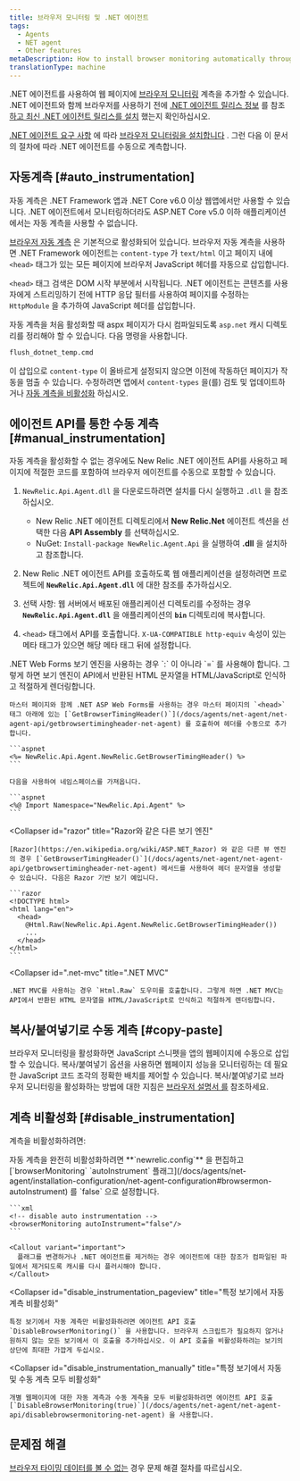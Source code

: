 ```yaml
---
title: 브라우저 모니터링 및 .NET 에이전트
tags:
  - Agents
  - NET agent
  - Other features
metaDescription: How to install browser monitoring automatically through the .NET APM agent.
translationType: machine
---
```


.NET 에이전트를 사용하여 웹 페이지에 [브라우저 모니터링](/docs/browser/new-relic-browser/getting-started/introduction-new-relic-browser) 계측을 추가할 수 있습니다. .NET 에이전트와 함께 브라우저를 사용하기 전에 [.NET 에이전트 릴리스 정보](/docs/release-notes/agent-release-notes/net-release-notes) 를 참조 [하고 최신 .NET 에이전트 릴리스를 설치](/docs/agents/net-agent/installation/install-net-agent-windows) 했는지 확인하십시오.

[.NET 에이전트 요구 사항](/docs/agents/net-agent/getting-started/introduction-new-relic-net#extend) 에 따라 [브라우저 모니터링을 설치합니다](/docs/browser/new-relic-browser/installation/install-new-relic-browser-agent) . 그런 다음 이 문서의 절차에 따라 .NET 에이전트를 수동으로 계측합니다.

## 자동계측 [#auto_instrumentation]

<Callout variant="important">
  자동 계측은 .NET Framework 앱과 .NET Core v6.0 이상 웹앱에서만 사용할 수 있습니다. .NET 에이전트에서 모니터링하더라도 ASP.NET Core v5.0 이하 애플리케이션에서는 자동 계측을 사용할 수 없습니다.
</Callout>

[브라우저 자동 계측](/docs/agents/net-agent/configuration/net-agent-configuration#browsermon-autoInstrument) 은 기본적으로 활성화되어 있습니다. 브라우저 자동 계측을 사용하면 .NET Framework 에이전트는 `content-type` 가 `text/html` 이고 페이지 내에 `<head>` 태그가 있는 모든 페이지에 브라우저 JavaScript 헤더를 자동으로 삽입합니다.

`<head>` 태그 검색은 DOM 시작 부분에서 시작됩니다. .NET 에이전트는 콘텐츠를 사용자에게 스트리밍하기 전에 HTTP 응답 필터를 사용하여 페이지를 수정하는 `HttpModule` 을 추가하여 JavaScript 헤더를 삽입합니다.

자동 계측을 처음 활성화할 때 aspx 페이지가 다시 컴파일되도록 `asp.net` 캐시 디렉토리를 정리해야 할 수 있습니다. 다음 명령을 사용합니다.

```bash
flush_dotnet_temp.cmd
```

이 삽입으로 `content-type` 이 올바르게 설정되지 않으면 이전에 작동하던 페이지가 작동을 멈출 수 있습니다. 수정하려면 앱에서 `content-types` 을(를) 검토 및 업데이트하거나 [자동 계측을 비활성화](/docs/agents/net-agent/features/page-load-timing-net#disable-instrumentation) 하십시오.

## 에이전트 API를 통한 수동 계측 [#manual_instrumentation]

자동 계측을 활성화할 수 없는 경우에도 New Relic .NET 에이전트 API를 사용하고 페이지에 적절한 코드를 포함하여 브라우저 에이전트를 수동으로 포함할 수 있습니다.

1. `NewRelic.Api.Agent.dll` 을 다운로드하려면 설치를 다시 실행하고 `.dll` 을 참조하십시오.

   * New Relic .NET 에이전트 디렉토리에서 **New Relic.Net** 에이전트 섹션을 선택한 다음 **API Assembly** 를 선택하십시오.
   * NuGet: `Install-package NewRelic.Agent.Api` 을 실행하여 **.dll** 을 설치하고 참조합니다.

2. New Relic .NET 에이전트 API를 호출하도록 웹 애플리케이션을 설정하려면 프로젝트에 **`NewRelic.Api.Agent.dll`** 에 대한 참조를 추가하십시오.

3. 선택 사항: 웹 서버에서 배포된 애플리케이션 디렉토리를 수정하는 경우 **`NewRelic.Api.Agent.dll`** 을 애플리케이션의 **`bin`** 디렉토리에 복사합니다.

4. `<head>` 태그에서 API를 호출합니다. `X-UA-COMPATIBLE http-equiv` 속성이 있는 메타 태그가 있으면 해당 메타 태그 뒤에 설정합니다.

<CollapserGroup>
  <Collapser
    id="net-web-forms"
    title=".NET Web Forms 보기 엔진"
  >
    .NET Web Forms 보기 엔진을 사용하는 경우 `:` 이 아니라 `=` 를 사용해야 합니다. 그렇게 하면 보기 엔진이 API에서 반환된 HTML 문자열을 HTML/JavaScript로 인식하고 적절하게 렌더링합니다.

    마스터 페이지와 함께 .NET ASP Web Forms를 사용하는 경우 마스터 페이지의 `<head>` 태그 아래에 있는 [`GetBrowserTimingHeader()`](/docs/agents/net-agent/net-agent-api/getbrowsertimingheader-net-agent) 를 호출하여 헤더를 수동으로 추가합니다.

    ```aspnet
    <%= NewRelic.Api.Agent.NewRelic.GetBrowserTimingHeader() %>
    ```

    다음을 사용하여 네임스페이스를 가져옵니다.

    ```aspnet
    <%@ Import Namespace="NewRelic.Api.Agent" %>
    ```
  </Collapser>

  <Collapser
    id="razor"
    title="Razor와 같은 다른 보기 엔진"
  >
    [Razor](https://en.wikipedia.org/wiki/ASP.NET_Razor) 와 같은 다른 뷰 엔진의 경우 [`GetBrowserTimingHeader()`](/docs/agents/net-agent/net-agent-api/getbrowsertimingheader-net-agent) 메서드를 사용하여 헤더 문자열을 생성할 수 있습니다. 다음은 Razor 기반 보기 예입니다.

    ```razor
    <!DOCTYPE html>
    <html lang="en">
      <head>
        @Html.Raw(NewRelic.Api.Agent.NewRelic.GetBrowserTimingHeader())
        ...
      </head>
    </html>
    ```
  </Collapser>

  <Collapser
    id=".net-mvc"
    title=".NET MVC"
  >
    .NET MVC를 사용하는 경우 `Html.Raw` 도우미를 호출합니다. 그렇게 하면 .NET MVC는 API에서 반환된 HTML 문자열을 HTML/JavaScript로 인식하고 적절하게 렌더링합니다.
  </Collapser>
</CollapserGroup>

## 복사/붙여넣기로 수동 계측 [#copy-paste]

브라우저 모니터링을 활성화하면 JavaScript 스니펫을 앱의 웹페이지에 수동으로 삽입할 수 있습니다. 복사/붙여넣기 옵션을 사용하면 웹페이지 성능을 모니터링하는 데 필요한 JavaScript 코드 조각의 정확한 배치를 제어할 수 있습니다. 복사/붙여넣기로 브라우저 모니터링을 활성화하는 방법에 대한 지침은 [브라우저 설명서 를](/docs/browser/browser-monitoring/installation/install-browser-monitoring-agent/#copy-paste) 참조하세요.

## 계측 비활성화 [#disable_instrumentation]

계측을 비활성화하려면:

<CollapserGroup>
  <Collapser
    id="disable_auto-instrumentation"
    title="자동 계측 비활성화"
  >
    자동 계측을 완전히 비활성화하려면 **`newrelic.config`** 을 편집하고 [`browserMonitoring` `autoInstrument` 플래그](/docs/agents/net-agent/installation-configuration/net-agent-configuration#browsermon-autoInstrument) 를 `false` 으로 설정합니다.

    ```xml
    <!-- disable auto instrumentation -->
    <browserMonitoring autoInstrument="false"/>
    ```

    <Callout variant="important">
      플래그를 변경하거나 .NET 에이전트를 제거하는 경우 에이전트에 대한 참조가 컴파일된 파일에서 제거되도록 캐시를 다시 플러시해야 합니다.
    </Callout>
  </Collapser>

  <Collapser
    id="disable_instrumentation_pageview"
    title="특정 보기에서 자동 계측 비활성화"
  >
    특정 보기에서 자동 계측만 비활성화하려면 에이전트 API 호출 `DisableBrowserMonitoring()` 을 사용합니다. 브라우저 스크립트가 필요하지 않거나 원하지 않는 모든 보기에서 이 호출을 추가하십시오. 이 API 호출을 비활성화하려는 보기의 상단에 최대한 가깝게 두십시오.
  </Collapser>

  <Collapser
    id="disable_instrumentation_manually"
    title="특정 보기에서 자동 및 수동 계측 모두 비활성화"
  >
    개별 웹페이지에 대한 자동 계측과 수동 계측을 모두 비활성화하려면 에이전트 API 호출 [`DisableBrowserMonitoring(true)`](/docs/agents/net-agent/net-agent-api/disablebrowsermonitoring-net-agent) 을 사용합니다.
  </Collapser>
</CollapserGroup>

## 문제점 해결

[브라우저 타이밍 데이터를 볼 수 없는](/docs/agents/net-agent/troubleshooting/no-page-load-timing-data-appears-net) 경우 문제 해결 절차를 따르십시오.